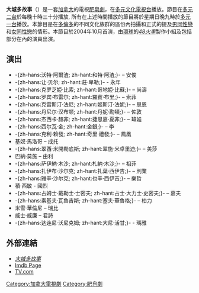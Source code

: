 {{copyedit|time=2015-09-09T23:04:07+00:00}}
{{unreferenced|time=2015-09-09T23:04:07+00:00}}
'''大城多故事'''（{{lang-en|Metropia}}）是一套[[加拿大|加拿大]]的電視[[肥皂劇|肥皂劇]]，在[[多元文化電視台|多元文化電視台]]播放。節目在[[多元二台|多元二台]]於每晚十時三十分播放, 所有在上述時間播放的節目將於星期日晚九時於[[多元一台|多元一台]]播放。本節目是在[[多倫多|多倫多]]的不同文化族群的區份內拍攝和正式的提及[[男同性戀|男同性戀]]和[[女同性戀|女同性戀]]的情形。本節目於2004年10月首演，由[[環球電視網絡|環球]]的''[[48火車|48火車]]''製作小組及包括部分在內的演員出演。

==演出==
* -{zh-hans:沃特‧阿爾渣; zh-hant:和特‧阿渣;}- – 安俊
* -{zh-hans:让‧贝尔; zh-hant:莊‧卑勒;}- - 永年
* -{zh-hans:克罗芝婭‧比索; zh-hant:哥地婭‧比蘇;}- – 尚濤
* -{zh-hans:罗宾‧布雷尔; zh-hant:羅賓‧布里;}- – 索菲
* -{zh-hans:克雷斯汀‧法尼; zh-hant:姬斯汀‧法妮;}- – 思恩
* -{zh-hans:丹尼尔‧汉布顿; zh-hant:丹妮‧勘頓;}- – 佐敦
* -{zh-hans:杰西卡‧赫非; zh-hant:捷思嘉‧夏非;}- – 瑋娃
* -{zh-hans:西尔瓦‧金; zh-hant:金銀;}- – 李
* -{zh-hans:克利‧赖發; zh-hant:奇里‧禮發;}- – 鳳凰
* 基奴‧馬洛哥 – 成托
* -{zh-hans:翠西‧米開勒底斯; zh-hant:翠施‧米卓里迪;}- – 美莎
* 巴納‧莫施 – 由利
* -{zh-hans:萨伊納‧木沙; zh-hant:札納‧木沙;}- – 祖菲
* -{zh-hans:扎伊布‧沙尔克; zh-hant:扎葉‧西伊吉;}- – 則業
* -{zh-hans:雅辛‧沙尔克; zh-hant:也辛‧西伊吉;}- – 樂哲
* 積‧西敏 - 國烈
* -{zh-hans:占姆士‧戴勒士‧士密夫; zh-hant:占士‧大力士‧史密夫;}-  – 嘉夫
* -{zh-hans:素基夫‧瓦魯吉斯; zh-hant:塞夫‧華魯格;}- – 柏力
* 米雪‧華倫尼 – 瑞比
* 威士‧威廉 – 君詩
* -{zh-hans:达连尼‧沃尼克姆; zh-hant:大尼‧活甘;}- - 瑪雅

==外部連結==

* [https://web.archive.org/web/20070228022743/http://www.omnitv.ca/tv/metropia/ ''大城多故事'']
* [http://www.imdb.com/title/tt0434704/ Imdb Page] {{Wayback|url=http://www.imdb.com/title/tt0434704/ |date=20170214095631 }}
* [http://www.tv.com/metropia/show/31928/summary.html TV.com] {{Wayback|url=http://www.tv.com/metropia/show/31928/summary.html |date=20090802064710 }}

{{TV-stub}}

[[Category:加拿大電視劇|Category:加拿大電視劇]]
[[Category:肥皂劇|Category:肥皂劇]]